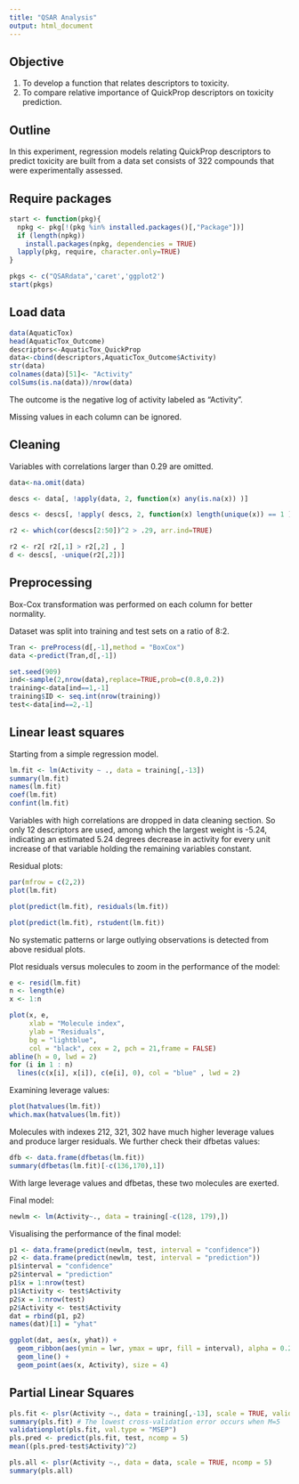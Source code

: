 ```yaml
---
title: "QSAR Analysis"
output: html_document
---
```


## Objective

1. To develop a function that relates descriptors to toxicity.
2. To compare relative importance of QuickProp descriptors on toxicity prediction.

## Outline

In this experiment, regression models relating QuickProp descriptors to predict toxicity are built from a data set consists of 322 compounds that were experimentally assessed. 

## Require packages

```r
start <- function(pkg){
  npkg <- pkg[!(pkg %in% installed.packages()[,"Package"])]
  if (length(npkg))
    install.packages(npkg, dependencies = TRUE)
  lapply(pkg, require, character.only=TRUE)
}

pkgs <- c("QSARdata",'caret','ggplot2')
start(pkgs)
```



## Load data

```r
data(AquaticTox)
head(AquaticTox_Outcome)
descriptors<-AquaticTox_QuickProp
data<-cbind(descriptors,AquaticTox_Outcome$Activity)
str(data)
colnames(data)[51]<- "Activity"
colSums(is.na(data))/nrow(data)
```

The outcome is the negative log of activity labeled as "Activity". 

Missing values in each column can be ignored.



## Cleaning

Variables with correlations larger than 0.29 are omitted.

```r
data<-na.omit(data)

descs <- data[, !apply(data, 2, function(x) any(is.na(x)) )]

descs <- descs[, !apply( descs, 2, function(x) length(unique(x)) == 1 )]

r2 <- which(cor(descs[2:50])^2 > .29, arr.ind=TRUE)

r2 <- r2[ r2[,1] > r2[,2] , ]
d <- descs[, -unique(r2[,2])]
```



## Preprocessing

Box-Cox transformation was performed on each column for better normality. 

Dataset was split into training and test sets on a ratio of 8:2.

```r
Tran <- preProcess(d[,-1],method = "BoxCox")
data <-predict(Tran,d[,-1])

set.seed(909)
ind<-sample(2,nrow(data),replace=TRUE,prob=c(0.8,0.2))
training<-data[ind==1,-1]
training$ID <- seq.int(nrow(training))
test<-data[ind==2,-1]
```



## Linear least squares

Starting from a simple regression model.

```r
lm.fit <- lm(Activity ~ ., data = training[,-13])
summary(lm.fit)
names(lm.fit)
coef(lm.fit)
confint(lm.fit)
```

Variables with high correlations are dropped in data cleaning section. So only 12 descriptors are used, among which the largest weight is -5.24, indicating an estimated 5.24 degrees decrease in activity for every unit increase of that variable holding the remaining variables constant.

Residual plots:

```r
par(mfrow = c(2,2))
plot(lm.fit)
```

```r
plot(predict(lm.fit), residuals(lm.fit))

plot(predict(lm.fit), rstudent(lm.fit))
```

No systematic patterns or large outlying observations is detected from above residual plots.

Plot residuals versus molecules to zoom in the performance of the model:

```r
e <- resid(lm.fit)
n <- length(e)
x <- 1:n

plot(x, e,
     xlab = "Molecule index", 
     ylab = "Residuals", 
     bg = "lightblue", 
     col = "black", cex = 2, pch = 21,frame = FALSE)
abline(h = 0, lwd = 2)
for (i in 1 : n) 
  lines(c(x[i], x[i]), c(e[i], 0), col = "blue" , lwd = 2)
```

Examining leverage values:

```r
plot(hatvalues(lm.fit))
which.max(hatvalues(lm.fit))
```

Molecules with indexes 212, 321, 302 have much higher leverage values and produce larger residuals. We further check their dfbetas values:

```r
dfb <- data.frame(dfbetas(lm.fit))
summary(dfbetas(lm.fit)[-c(136,170),1])
```

With large leverage values and dfbetas, these two molecules are exerted.

Final model:

```r
newlm <- lm(Activity~., data = training[-c(128, 179),])
```

Visualising the performance of the final model:

```r
p1 <- data.frame(predict(newlm, test, interval = "confidence"))
p2 <- data.frame(predict(newlm, test, interval = "prediction"))
p1$interval = "confidence"
p2$interval = "prediction"
p1$x = 1:nrow(test)
p1$Activity <- test$Activity
p2$x = 1:nrow(test)
p2$Activity <- test$Activity
dat = rbind(p1, p2)
names(dat)[1] = "yhat"

ggplot(dat, aes(x, yhat)) +
  geom_ribbon(aes(ymin = lwr, ymax = upr, fill = interval), alpha = 0.2) +
  geom_line() +
  geom_point(aes(x, Activity), size = 4)
```



## Partial Linear Squares
```r
pls.fit <- plsr(Activity ~., data = training[,-13], scale = TRUE, validation = "CV")
summary(pls.fit) # The lowest cross-validation error occurs when M=5
validationplot(pls.fit, val.type = "MSEP")
pls.pred <- predict(pls.fit, test, ncomp = 5)
mean((pls.pred-test$Activity)^2)

pls.all <- plsr(Activity ~., data = data, scale = TRUE, ncomp = 5)
summary(pls.all)
```
